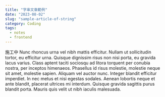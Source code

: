```yaml
---
title: "字串文章範例"
date: "2023-08-02"
slug: "sample-article-of-string"
category: Coding
tags:
  - notes
  - frontend
---
```


施工中
Nunc rhoncus urna vel nibh mattis efficitur. Nullam ut sollicitudin tortor, eu efficitur urna. Quisque dignissim risus non nisi porta, eu gravida lacus varius. Class aptent taciti sociosqu ad litora torquent per conubia nostra, per inceptos himenaeos. Phasellus id risus molestie, molestie neque sit amet, molestie sapien. Aliquam vel auctor nunc. Integer blandit efficitur imperdiet. In nec metus et nisi egestas sodales. Aenean lobortis neque et ante blandit, placerat ultrices mi interdum. Quisque gravida sagittis purus blandit porta. Mauris quis velit ut nibh iaculis malesuada.
